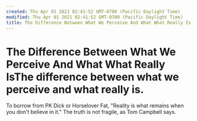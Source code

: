 ```yaml
---
created: Thu Apr 01 2021 02:41:52 GMT-0700 (Pacific Daylight Time)
modified: Thu Apr 01 2021 02:41:52 GMT-0700 (Pacific Daylight Time)
title: The Difference Between What We Perceive And What What Really Is
---
```

# The Difference Between What We Perceive And What What Really IsThe difference between what we perceive and what really is.
To borrow from PK Dick or Horselover Fat, "Reality is what remains when you don't believe in it."
The truth is not fragile, as Tom Campbell says.
